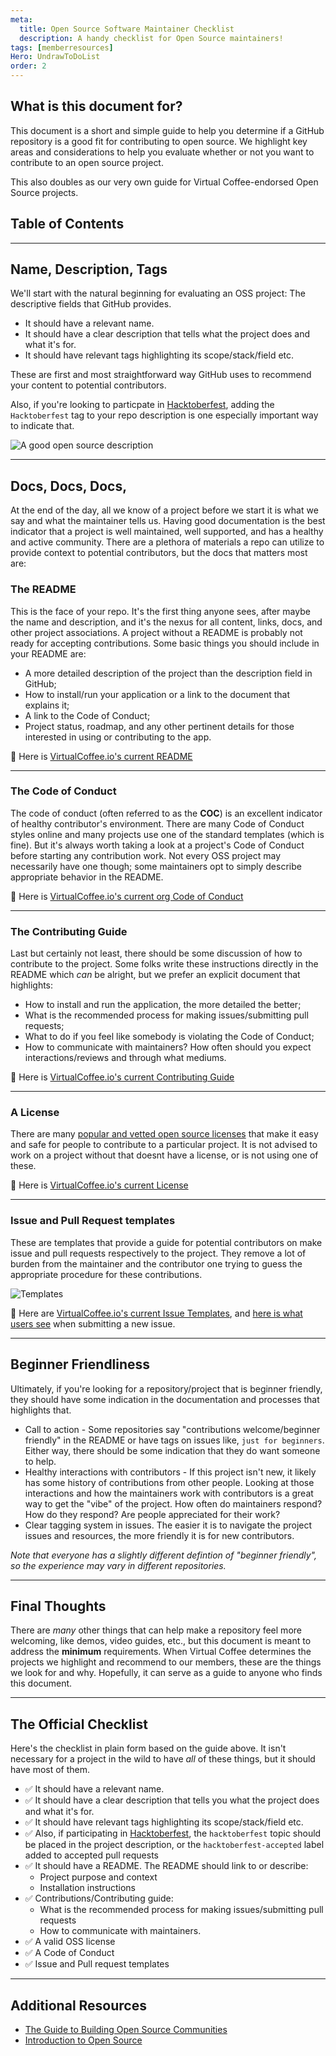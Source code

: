 ```yaml
---
meta:
  title: Open Source Software Maintainer Checklist
  description: A handy checklist for Open Source maintainers!
tags: [memberresources]
Hero: UndrawToDoList
order: 2
---
```



<TextContainer background="light" showBackToTopLink={false}>

## What is this document for?

<LeadText>

This document is a short and simple guide to help you determine if a GitHub repository is a good fit for contributing to open source. We highlight key areas and considerations to help you evaluate whether or not you want to contribute to an open source project.

This also doubles as our very own guide for Virtual Coffee-endorsed Open Source projects.

</LeadText>
</TextContainer>

## Table of Contents

<TextContainer background="white">

---

## Name, Description, Tags

We'll start with the natural beginning for evaluating an OSS project: The descriptive fields that GitHub provides.

- It should have a relevant name.
- It should have a clear description that tells what the project does and what it's for.
- It should have relevant tags highlighting its scope/stack/field etc.

These are first and most straightforward way GitHub uses to recommend your content to potential contributors.

Also, if you're looking to particpate in [Hacktoberfest](https://hacktoberfest.digitalocean.com/), adding the `Hacktoberfest` tag to your repo description is one especially important way to indicate that.

![A good open source description](https://user-images.githubusercontent.com/13292886/132138464-242c7d64-8b64-4595-b045-8bf028638b43.png)

---

## Docs, Docs, Docs,

At the end of the day, all we know of a project before we start it is what we say and what the maintainer tells us. Having good documentation is the best indicator that a project is well maintained, well supported, and has a healthy and active community. There are a plethora of materials a repo can utilize to provide context to potential contributors, but the docs that matters most are:

### The README

This is the face of your repo. It's the first thing anyone sees, after maybe the name and description, and it's the nexus for all content, links, docs, and other project associations. A project without a README is probably not ready for accepting contributions. Some basic things you should include in your README are:

- A more detailed description of the project than the description field in GitHub;
- How to install/run your application or a link to the document that explains it;
- A link to the Code of Conduct;
- Project status, roadmap, and any other pertinent details for those interested in using or contributing to the app.

🔎 Here is [VirtualCoffee.io's current README](https://github.com/Virtual-Coffee/virtualcoffee.io/blob/main/README.md)

---

### The Code of Conduct

The code of conduct (often referred to as the **COC**) is an excellent indicator of healthy contributor's environment. There are many Code of Conduct styles online and many projects use one of the standard templates (which is fine). But it's always worth taking a look at a project's Code of Conduct before starting any contribution work. Not every OSS project may necessarily have one though; some maintainers opt to simply describe appropriate behavior in the README.

🔎 Here is [VirtualCoffee.io's current org Code of Conduct](https://github.com/Virtual-Coffee/.github/blob/main/CODE_OF_CONDUCT.md)

---

### The Contributing Guide

Last but certainly not least, there should be some discussion of how to contribute to the project. Some folks write these instructions directly in the README which _can_ be alright, but we prefer an explicit document that highlights:

- How to install and run the application, the more detailed the better;
- What is the recommended process for making issues/submitting pull requests;
- What to do if you feel like somebody is violating the Code of Conduct;
- How to communicate with maintainers? How often should you expect interactions/reviews and through what mediums.

🔎 Here is [VirtualCoffee.io's current Contributing Guide](https://github.com/Virtual-Coffee/virtualcoffee.io/blob/main/CONTRIBUTING.md)

---

### A License

There are many [popular and vetted open source licenses](https://opensource.org/licenses) that make it easy and safe for people to contribute to a particular project. It is not advised to work on a project without that doesnt have a license, or is not using one of these.

🔎 Here is [VirtualCoffee.io's current License](https://github.com/Virtual-Coffee/virtualcoffee.io/blob/main/LICENSE.txt)

---

### Issue and Pull Request templates

These are templates that provide a guide for potential contributors on make issue and pull requests respectively to the project. They remove a lot of burden from the maintainer and the contributor one trying to guess the appropriate procedure for these contributions.

![Templates](https://user-images.githubusercontent.com/13292886/132138524-0a38d35c-305e-4804-ba36-e7adfa73e09d.png)

🔎 Here are [VirtualCoffee.io's current Issue Templates](https://github.com/Virtual-Coffee/virtualcoffee.io/tree/main/.github/ISSUE_TEMPLATE), and [here is what users see](https://github.com/Virtual-Coffee/virtualcoffee.io/issues/new/choose) when submitting a new issue.

---

## Beginner Friendliness

Ultimately, if you're looking for a repository/project that is beginner friendly, they should have some indication in the documentation and processes that highlights that.

- Call to action - Some repositories say "contributions welcome/beginner friendly" in the README or have tags on issues like, `just for beginners`. Either way, there should be some indication that they do want someone to help.
- Healthy interactions with contributors - If this project isn't new, it likely has some history of contributions from other people. Looking at those interactions and how the maintainers work with contributors is a great way to get the "vibe" of the project. How often do maintainers respond? How do they respond? Are people appreciated for their work?
- Clear tagging system in issues. The easier it is to navigate the project issues and resources, the more friendly it is for new contributors.

_Note that everyone has a slightly different defintion of "beginner friendly", so the experience may vary in different repositories._

---

## Final Thoughts

There are _many_ other things that can help make a repository feel more welcoming, like demos, video guides, etc., but this document is meant to address the **minimum** requirements. When Virtual Coffee determines the projects we highlight and recommend to our members, these are the things we look for and why. Hopefully, it can serve as a guide to anyone who finds this document.

---

## The Official Checklist

Here's the checklist in plain form based on the guide above. It isn't necessary for a project in the wild to have _all_ of these things, but it should have most of them.

- ✅ It should have a relevant name.
- ✅ It should have a clear description that tells you what the project does and what it's for.
- ✅ It should have relevant tags highlighting its scope/stack/field etc.
- ✅ Also, if participating in [Hacktoberfest](https://hacktoberfest.digitalocean.com/), the `hacktoberfest` topic should be placed in the project description, or the `hacktoberfest-accepted` label added to accepted pull requests
- ✅ It should have a README. The README should link to or describe:
  - Project purpose and context
  - Installation instructions
- ✅ Contributions/Contributing guide:
  - What is the recommended process for making issues/submitting pull requests
  - How to communicate with maintainers.
- ✅ A valid OSS license
- ✅ A Code of Conduct
- ✅ Issue and Pull request templates

---

## Additional Resources

- [The Guide to Building Open Source Communities](https://opensource.guide/building-community/)
- [Introduction to Open Source](https://www.digitalocean.com/community/tutorial_series/an-introduction-to-open-source)

</TextContainer>
